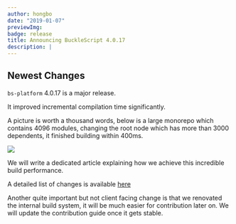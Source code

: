 ```yaml
---
author: hongbo
date: "2019-01-07"
previewImg:
badge: release
title: Announcing BuckleScript 4.0.17
description: |
---
```


## Newest Changes

`bs-platform` 4.0.17 is a major release.

It improved incremental compilation time significantly.

A picture is worth a thousand words, below is a large monorepo which contains
4096 modules, changing the root node which has more than 3000 dependents, it
finished building within 400ms.

<img src="https://bucklescript.github.io/img/incremental.png"/>

We will write a dedicated article explaining how we achieve this incredible
build performance.

A detailed list of changes is available
[here](https://github.com/BuckleScript/bucklescript/blob/master/Changes.md#4017)

Another quite important but not client facing change is that we renovated the
internal build system, it will be much easier for contribution later on.  We
will update the contribution guide once it gets stable.
